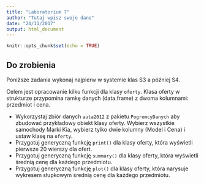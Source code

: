 ```yaml
---
title: "Laboratorium 7"
author: "Tutaj wpisz swoje dane"
date: "24/11/2017"
output: html_document
---
```


```r
knitr::opts_chunk$set(echo = TRUE)
```

## Do zrobienia

Poniższe zadania wykonaj najpierw w systemie klas S3 a później S4. 

Celem jest opracowanie kilku funkcji dla klasy `oferty`.
Klasa oferty w strukturze przypomina ramkę danych (data.frame) z dwoma kolumnami: przedmiot i cena.

* Wykorzystaj zbiór danych `auta2012` z pakietu `PogromcyDanych` aby zbudować przykładowy obiekt klasy oferty. Wybierz wszystkie samochody Marki Kia, wybierz tylko dwie kolumny (Model i Cena) i ustaw klasę na `oferty`.
* Przygotuj generyczną funkcję `print()` dla klasy oferty, która wyświetli pierwsze 20 wierszy dla ofert.
* Przygotuj generyczną funkcję `summary()` dla klasy oferty, która wyświetli średnią cenę dla każdego przedmiotu.
* Przygotuj generyczną funkcję `plot()` dla klasy oferty, która narysuje wykresem słupkowym średnią cenę dla każdego przedmiotu.


